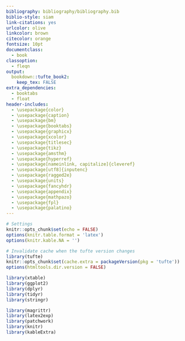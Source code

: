 ```yaml
---
bibliography: bibliography/bibliography.bib
biblio-style: siam
link-citations: yes
urlcolor: olive
linkcolor: brown
citecolor: orange
fontsize: 10pt
documentclass:
  - book
classoption:
  - fleqn
output:
  bookdown::tufte_book2:
    keep_tex: FALSE
extra_dependencies:
  - booktabs
  - float
header-includes:
  - \usepackage{color}
  - \usepackage{caption}
  - \usepackage{bm}
  - \usepackage{booktabs}
  - \usepackage{graphicx}
  - \usepackage{xcolor}
  - \usepackage{titlesec}
  - \usepackage{tikz}
  - \usepackage{amsthm}
  - \usepackage{hyperref}
  - \usepackage[nameinlink, capitalize]{cleveref}
  - \usepackage[utf8]{inputenc}
  - \usepackage{ragged2e}
  - \usepackage{units}
  - \usepackage{fancyhdr}
  - \usepackage{appendix}
  - \usepackage{mathpazo}
  - \usepackage{fpl}
  - \usepackage{palatino}
---
```



<!--- Global Settings --->
```r

# Settings
knitr::opts_chunk$set(echo = FALSE)
options(knitr.table.format = 'latex')
options(knitr.kable.NA = '')

# Invalidate cache when the tufte version changes
library(tufte)
knitr::opts_chunk$set(cache.extra = packageVersion(pkg = 'tufte'))
options(htmltools.dir.version = FALSE)
```


```r
library(xtable)
library(ggplot2)
library(dplyr)
library(tidyr)
library(stringr)

library(magrittr)
library(latex2exp)
library(patchwork)
library(knitr)
library(kableExtra)

```







